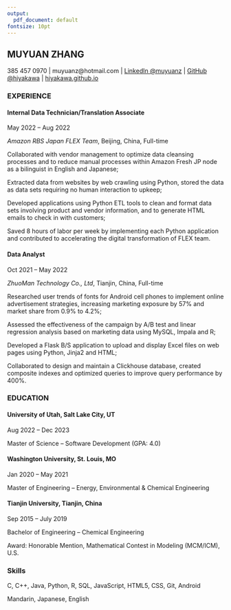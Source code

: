 ```yaml
---
output:
  pdf_document: default
fontsize: 10pt
---
```


\pagenumbering{gobble}

## MUYUAN ZHANG

385 457 0970 | muyuanz@hotmail.com | [LinkedIn @muyuanz](https://www.linkedin.com/in/muyuanz/) | [GitHub @hiyakawa](https://github.com/hiyakawa) | [hiyakawa.github.io](https://hiyakawa.github.io)

### EXPERIENCE

#### Internal Data Technician/Translation Associate
May 2022 – Aug 2022

*Amazon RBS Japan FLEX Team*, Beijing, China, Full-time

Collaborated with vendor management to optimize data cleansing processes and to reduce manual processes within Amazon Fresh JP node as a bilinguist in English and Japanese;

Extracted data from websites by web crawling using Python, stored the data as data sets requiring no human interaction to upkeep;

Developed applications using Python ETL tools to clean and format data sets involving product and vendor information, and to generate HTML emails to check in with customers;

Saved 8 hours of labor per week by implementing each Python application and contributed to accelerating the digital transformation of FLEX team.

#### Data Analyst
Oct 2021 – May 2022

*ZhuoMan Technology Co., Ltd*, Tianjin, China, Full-time

Researched user trends of fonts for Android cell phones to implement online advertisement strategies, increasing marketing exposure by 57% and market share from 0.9% to 4.2%;

Assessed the effectiveness of the campaign by A/B test and linear regression analysis based on marketing data using MySQL, Impala and R;

Developed a Flask B/S application to upload and display Excel files on web pages using Python, Jinja2 and HTML;

Collaborated to design and maintain a Clickhouse database, created composite indexes and optimized queries to improve query performance by 400%.

### EDUCATION

#### University of Utah, Salt Lake City, UT
Aug 2022 – Dec 2023

Master of Science – Software Development (GPA: 4.0)

#### Washington University, St. Louis, MO
Jan 2020 – May 2021

Master of Engineering – Energy, Environmental & Chemical Engineering

#### Tianjin University, Tianjin, China
Sep 2015 – July 2019

Bachelor of Engineering – Chemical Engineering

Award: Honorable Mention, Mathematical Contest in Modeling (MCM/ICM), U.S.

### Skills

C, C++, Java, Python, R, SQL, JavaScript, HTML5, CSS, Git, Android

Mandarin, Japanese, English